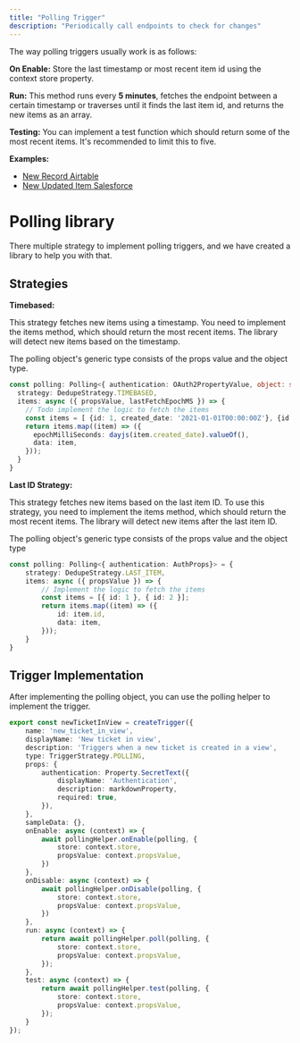 ```yaml
---
title: "Polling Trigger"
description: "Periodically call endpoints to check for changes"
---
```




The way polling triggers usually work is as follows:

**On Enable:**
Store the last timestamp or most recent item id using the context store property.

**Run:**
This method runs every **5 minutes**, fetches the endpoint between a certain timestamp or traverses until it finds the last item id, and returns the new items as an array.

**Testing:**
You can implement a test function which should return some of the most recent items. It's recommended to limit this to five.

**Examples:**
- [New Record Airtable](https://github.com/activeboxes/activeboxes/blob/main/packages/pieces/community/airtable/src/lib/trigger/new-record.trigger.ts)
- [New Updated Item Salesforce](https://github.com/activeboxes/activeboxes/blob/main/packages/pieces/community/salesforce/src/lib/trigger/new-updated-record.ts)

# Polling library

There multiple strategy to implement polling triggers, and we have created a library to help you with that. 

## Strategies

**Timebased:**

This strategy fetches new items using a timestamp. You need to implement the items method, which should return the most recent items. 
The library will detect new items based on the timestamp.

The polling object's generic type consists of the props value and the object type.

```typescript
const polling: Polling<{ authentication: OAuth2PropertyValue, object: string }> = {
  strategy: DedupeStrategy.TIMEBASED,
  items: async ({ propsValue, lastFetchEpochMS }) => {
    // Todo implement the logic to fetch the items
    const items = [ {id: 1, created_date: '2021-01-01T00:00:00Z'}, {id: 2, created_date: '2021-01-01T00:00:00Z'}];
    return items.map((item) => ({
      epochMilliSeconds: dayjs(item.created_date).valueOf(),
      data: item,
    }));
  }
}
```

**Last ID Strategy:**

This strategy fetches new items based on the last item ID. To use this strategy, you need to implement the items method, which should return the most recent items.
The library will detect new items after the last item ID.

The polling object's generic type consists of the props value and the object type

```typescript
const polling: Polling<{ authentication: AuthProps}> = {
    strategy: DedupeStrategy.LAST_ITEM,
    items: async ({ propsValue }) => {
        // Implement the logic to fetch the items
        const items = [{ id: 1 }, { id: 2 }];
        return items.map((item) => ({
            id: item.id,
            data: item,
        }));
    }
}
```

## Trigger Implementation

After implementing the polling object, you can use the polling helper to implement the trigger.

```typescript
export const newTicketInView = createTrigger({
    name: 'new_ticket_in_view',
    displayName: 'New ticket in view',
    description: 'Triggers when a new ticket is created in a view',
    type: TriggerStrategy.POLLING,
    props: {
        authentication: Property.SecretText({
            displayName: 'Authentication',
            description: markdownProperty,
            required: true,
        }),
    },
    sampleData: {},
    onEnable: async (context) => {
        await pollingHelper.onEnable(polling, {
            store: context.store,
            propsValue: context.propsValue,
        })
    },
    onDisable: async (context) => {
        await pollingHelper.onDisable(polling, {
            store: context.store,
            propsValue: context.propsValue,
        })
    },
    run: async (context) => {
        return await pollingHelper.poll(polling, {
            store: context.store,
            propsValue: context.propsValue,
        });
    },
    test: async (context) => {
        return await pollingHelper.test(polling, {
            store: context.store,
            propsValue: context.propsValue,
        });
    }
});
```
